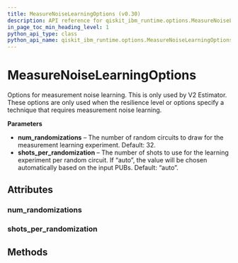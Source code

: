```yaml
---
title: MeasureNoiseLearningOptions (v0.30)
description: API reference for qiskit_ibm_runtime.options.MeasureNoiseLearningOptions in qiskit-ibm-runtime v0.30
in_page_toc_min_heading_level: 1
python_api_type: class
python_api_name: qiskit_ibm_runtime.options.MeasureNoiseLearningOptions
---
```


# MeasureNoiseLearningOptions

<Class id="qiskit_ibm_runtime.options.MeasureNoiseLearningOptions" isDedicatedPage={true} github="https://github.com/Qiskit/qiskit-ibm-runtime/tree/stable/0.30/qiskit_ibm_runtime/options/measure_noise_learning_options.py#L20-L40" signature="MeasureNoiseLearningOptions(*args, **kwargs)" modifiers="class">
  Options for measurement noise learning. This is only used by V2 Estimator.

  <Admonition title="Note" type="note">
    These options are only used when the resilience level or options specify a technique that requires measurement noise learning.
  </Admonition>

  **Parameters**

  *   **num\_randomizations** – The number of random circuits to draw for the measurement learning experiment. Default: 32.
  *   **shots\_per\_randomization** – The number of shots to use for the learning experiment per random circuit. If “auto”, the value will be chosen automatically based on the input PUBs. Default: “auto”.

  ## Attributes

  ### num\_randomizations

  <Attribute id="qiskit_ibm_runtime.options.MeasureNoiseLearningOptions.num_randomizations" attributeTypeHint="UnsetType | int" attributeValue="Unset" />

  ### shots\_per\_randomization

  <Attribute id="qiskit_ibm_runtime.options.MeasureNoiseLearningOptions.shots_per_randomization" attributeTypeHint="UnsetType | int | Literal['auto']" attributeValue="Unset" />

  ## Methods
</Class>

